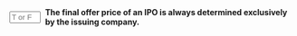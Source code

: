 ::: {.question-block}

<form onsubmit="event.preventDefault(); checkAnswerBox('q62','F')" style="display: flex; align-items: center; gap: 8px;">
<input type="text" id="q62" name="q62" maxlength="1" placeholder="T or F"
         style="width: 55px;" data-correct-answer="F" /> <label for="q62"><strong>The final offer price of an IPO is always determined exclusively by the issuing company.</strong></label>
</form>

<div id="feedback-q62" class="feedback" data-status="" style="display:none;">
The sentence is FALSE: The final offer price of an IPO is typically determined through negotiation between the issuing company and the lead underwriters, often informed by the bookbuilding process and market conditions.
</div>
:::
